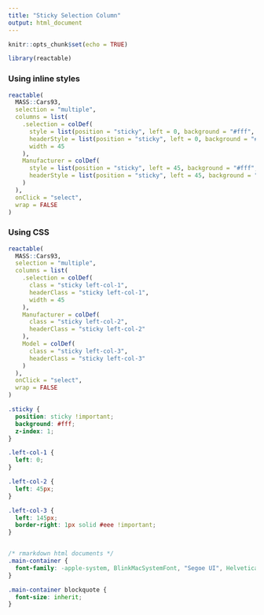 ```yaml
---
title: "Sticky Selection Column"
output: html_document
---
```


```r
knitr::opts_chunk$set(echo = TRUE)

library(reactable)
```

### Using inline styles

```r
reactable(
  MASS::Cars93,
  selection = "multiple",
  columns = list(
    .selection = colDef(
      style = list(position = "sticky", left = 0, background = "#fff", zIndex = 1),
      headerStyle = list(position = "sticky", left = 0, background = "#fff", zIndex = 1),
      width = 45
    ),
    Manufacturer = colDef(
      style = list(position = "sticky", left = 45, background = "#fff", zIndex = 1),
      headerStyle = list(position = "sticky", left = 45, background = "#fff", zIndex = 1)
    )
  ),
  onClick = "select",
  wrap = FALSE
)
```

### Using CSS

```r
reactable(
  MASS::Cars93,
  selection = "multiple",
  columns = list(
    .selection = colDef(
      class = "sticky left-col-1",
      headerClass = "sticky left-col-1",
      width = 45
    ),
    Manufacturer = colDef(
      class = "sticky left-col-2",
      headerClass = "sticky left-col-2"
    ),
    Model = colDef(
      class = "sticky left-col-3",
      headerClass = "sticky left-col-3"
    )
  ),
  onClick = "select",
  wrap = FALSE
)
```

```css
.sticky {
  position: sticky !important;
  background: #fff;
  z-index: 1;
}

.left-col-1 {
  left: 0;
}

.left-col-2 {
  left: 45px;
}

.left-col-3 {
  left: 145px;
  border-right: 1px solid #eee !important;
}
```

```r
```


```css
/* rmarkdown html documents */
.main-container {
  font-family: -apple-system, BlinkMacSystemFont, "Segoe UI", Helvetica, Arial, sans-serif;
}

.main-container blockquote {
  font-size: inherit;
}
```
